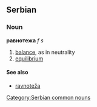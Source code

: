 ==Serbian==
===Noun===
'''равнотежа''' ''f s''
#[[balance]], as in neutrality
#[[equilibrium]]
====See also====
*[[ravnoteža]]
[[Category:Serbian common nouns]]